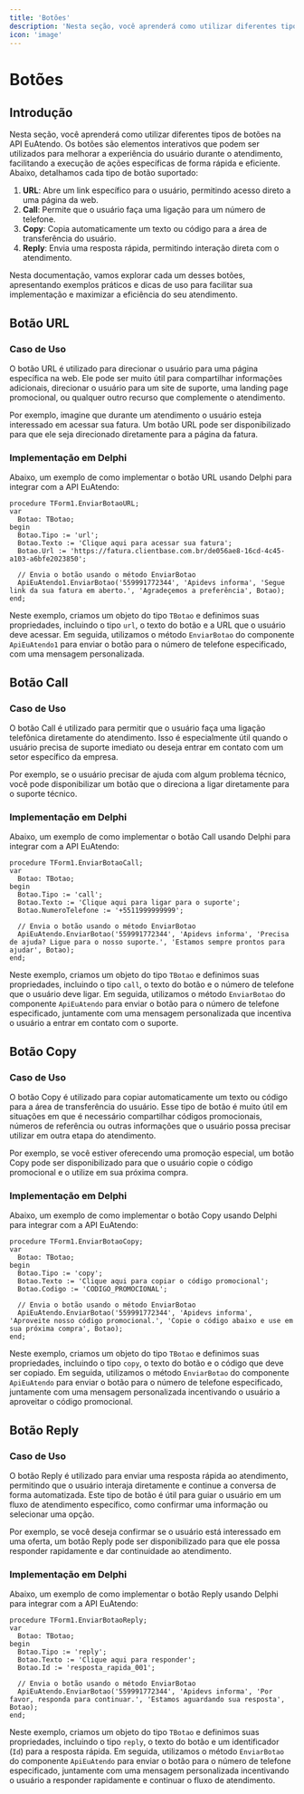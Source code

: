 ```yaml
---
title: 'Botões'
description: 'Nesta seção, você aprenderá como utilizar diferentes tipos de botões na API EuAtendo'
icon: 'image'
---
```


# Botões

## Introdução

Nesta seção, você aprenderá como utilizar diferentes tipos de botões na API EuAtendo. Os botões são elementos interativos que podem ser utilizados para melhorar a experiência do usuário durante o atendimento, facilitando a execução de ações específicas de forma rápida e eficiente. Abaixo, detalhamos cada tipo de botão suportado:

1. **URL**: Abre um link específico para o usuário, permitindo acesso direto a uma página da web.
2. **Call**: Permite que o usuário faça uma ligação para um número de telefone.
3. **Copy**: Copia automaticamente um texto ou código para a área de transferência do usuário.
4. **Reply**: Envia uma resposta rápida, permitindo interação direta com o atendimento.

Nesta documentação, vamos explorar cada um desses botões, apresentando exemplos práticos e dicas de uso para facilitar sua implementação e maximizar a eficiência do seu atendimento.

## Botão URL

### Caso de Uso

O botão URL é utilizado para direcionar o usuário para uma página específica na web. Ele pode ser muito útil para compartilhar informações adicionais, direcionar o usuário para um site de suporte, uma landing page promocional, ou qualquer outro recurso que complemente o atendimento.

Por exemplo, imagine que durante um atendimento o usuário esteja interessado em acessar sua fatura. Um botão URL pode ser disponibilizado para que ele seja direcionado diretamente para a página da fatura.

### Implementação em Delphi

Abaixo, um exemplo de como implementar o botão URL usando Delphi para integrar com a API EuAtendo:

```delphi
procedure TForm1.EnviarBotaoURL;
var
  Botao: TBotao;
begin
  Botao.Tipo := 'url';
  Botao.Texto := 'Clique aqui para acessar sua fatura';
  Botao.Url := 'https://fatura.clientbase.com.br/de056ae8-16cd-4c45-a103-a6bfe2023850';
  
  // Envia o botão usando o método EnviarBotao
  ApiEuAtendo1.EnviarBotao('559991772344', 'Apidevs informa', 'Segue link da sua fatura em aberto.', 'Agradeçemos a preferência', Botao);
end;
```

Neste exemplo, criamos um objeto do tipo `TBotao` e definimos suas propriedades, incluindo o tipo `url`, o texto do botão e a URL que o usuário deve acessar. Em seguida, utilizamos o método `EnviarBotao` do componente `ApiEuAtendo1` para enviar o botão para o número de telefone especificado, com uma mensagem personalizada.

## Botão Call

### Caso de Uso

O botão Call é utilizado para permitir que o usuário faça uma ligação telefônica diretamente do atendimento. Isso é especialmente útil quando o usuário precisa de suporte imediato ou deseja entrar em contato com um setor específico da empresa.

Por exemplo, se o usuário precisar de ajuda com algum problema técnico, você pode disponibilizar um botão que o direciona a ligar diretamente para o suporte técnico.

### Implementação em Delphi

Abaixo, um exemplo de como implementar o botão Call usando Delphi para integrar com a API EuAtendo:

```delphi
procedure TForm1.EnviarBotaoCall;
var
  Botao: TBotao;
begin
  Botao.Tipo := 'call';
  Botao.Texto := 'Clique aqui para ligar para o suporte';
  Botao.NumeroTelefone := '+5511999999999';
  
  // Envia o botão usando o método EnviarBotao
  ApiEuAtendo.EnviarBotao('559991772344', 'Apidevs informa', 'Precisa de ajuda? Ligue para o nosso suporte.', 'Estamos sempre prontos para ajudar', Botao);
end;
```

Neste exemplo, criamos um objeto do tipo `TBotao` e definimos suas propriedades, incluindo o tipo `call`, o texto do botão e o número de telefone que o usuário deve ligar. Em seguida, utilizamos o método `EnviarBotao` do componente `ApiEuAtendo` para enviar o botão para o número de telefone especificado, juntamente com uma mensagem personalizada que incentiva o usuário a entrar em contato com o suporte.

## Botão Copy

### Caso de Uso

O botão Copy é utilizado para copiar automaticamente um texto ou código para a área de transferência do usuário. Esse tipo de botão é muito útil em situações em que é necessário compartilhar códigos promocionais, números de referência ou outras informações que o usuário possa precisar utilizar em outra etapa do atendimento.

Por exemplo, se você estiver oferecendo uma promoção especial, um botão Copy pode ser disponibilizado para que o usuário copie o código promocional e o utilize em sua próxima compra.

### Implementação em Delphi

Abaixo, um exemplo de como implementar o botão Copy usando Delphi para integrar com a API EuAtendo:

```delphi
procedure TForm1.EnviarBotaoCopy;
var
  Botao: TBotao;
begin
  Botao.Tipo := 'copy';
  Botao.Texto := 'Clique aqui para copiar o código promocional';
  Botao.Codigo := 'CODIGO_PROMOCIONAL';
  
  // Envia o botão usando o método EnviarBotao
  ApiEuAtendo.EnviarBotao('559991772344', 'Apidevs informa', 'Aproveite nosso código promocional.', 'Copie o código abaixo e use em sua próxima compra', Botao);
end;
```

Neste exemplo, criamos um objeto do tipo `TBotao` e definimos suas propriedades, incluindo o tipo `copy`, o texto do botão e o código que deve ser copiado. Em seguida, utilizamos o método `EnviarBotao` do componente `ApiEuAtendo` para enviar o botão para o número de telefone especificado, juntamente com uma mensagem personalizada incentivando o usuário a aproveitar o código promocional.

## Botão Reply

### Caso de Uso

O botão Reply é utilizado para enviar uma resposta rápida ao atendimento, permitindo que o usuário interaja diretamente e continue a conversa de forma automatizada. Este tipo de botão é útil para guiar o usuário em um fluxo de atendimento específico, como confirmar uma informação ou selecionar uma opção.

Por exemplo, se você deseja confirmar se o usuário está interessado em uma oferta, um botão Reply pode ser disponibilizado para que ele possa responder rapidamente e dar continuidade ao atendimento.

### Implementação em Delphi

Abaixo, um exemplo de como implementar o botão Reply usando Delphi para integrar com a API EuAtendo:

```delphi
procedure TForm1.EnviarBotaoReply;
var
  Botao: TBotao;
begin
  Botao.Tipo := 'reply';
  Botao.Texto := 'Clique aqui para responder';
  Botao.Id := 'resposta_rapida_001';
  
  // Envia o botão usando o método EnviarBotao
  ApiEuAtendo.EnviarBotao('559991772344', 'Apidevs informa', 'Por favor, responda para continuar.', 'Estamos aguardando sua resposta', Botao);
end;
```

Neste exemplo, criamos um objeto do tipo `TBotao` e definimos suas propriedades, incluindo o tipo `reply`, o texto do botão e um identificador (`Id`) para a resposta rápida. Em seguida, utilizamos o método `EnviarBotao` do componente `ApiEuAtendo` para enviar o botão para o número de telefone especificado, juntamente com uma mensagem personalizada incentivando o usuário a responder rapidamente e continuar o fluxo de atendimento.

